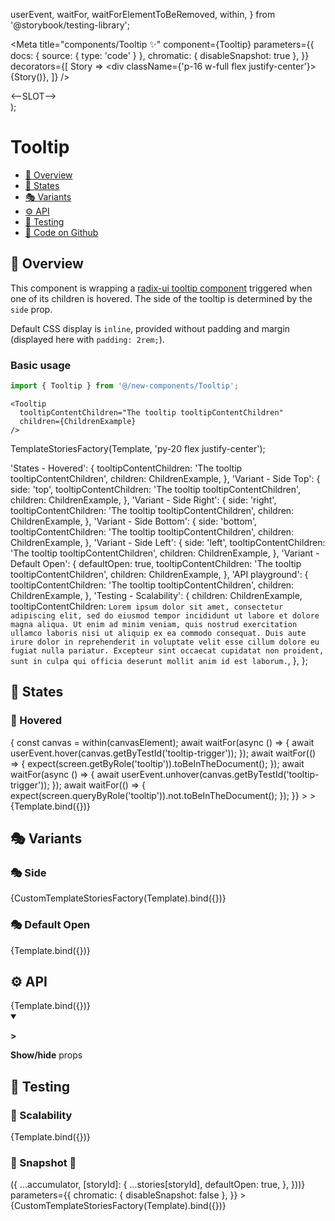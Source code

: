   userEvent,
  waitFor,
  waitForElementToBeRemoved,
  within,
} from '@storybook/testing-library';


<Meta
  title="components/Tooltip ✨"
  component={Tooltip}
  parameters={{
    docs: { source: { type: 'code' } },
    chromatic: { disableSnapshot: true },
  }}
  decorators={[
    Story => <div className={'p-16 w-full flex justify-center'}>{Story()}</div>,
  ]}
/>

  <div
    className={
      'text-black dark:text-white text-center bg-gray-200 dark:bg-gray-700 py-1 rounded'
    }
    style={{ backgroundImage: '100%' }}
  >
    &lt;--SLOT--&gt;
  </div>
);

# Tooltip

- [🧰 Overview](#-overview)
- [🔁 States](#-states)
- [🎭 Variants](#-variants)
- [⚙️ API](#-api)
- [🧪 Testing](#-testing)
- [🐙 Code on Github](https://github.com/hasura/graphql-engine-mono/tree/main/console/src/new-components/Tooltip/Tooltip.tsx)

## 🧰 Overview

This component is wrapping a [radix-ui tooltip component](https://www.radix-ui.com/docs/primitives/components/tooltip)
triggered when one of its children is hovered. The side of the tooltip is determined by the `side` prop.

Default CSS display is `inline`, provided without padding and margin (displayed here with `padding: 2rem;`).

### Basic usage

```ts
import { Tooltip } from '@/new-components/Tooltip';
```

```tsx
<Tooltip
  tooltipContentChildren="The tooltip tooltipContentChildren"
  children={ChildrenExample}
/>
```

<Canvas>
  <Story name="Overview">
    <Tooltip
      tooltipContentChildren="The tooltip tooltipContentChildren"
      children={ChildrenExample}
    />
  </Story>
</Canvas>


  TemplateStoriesFactory(Template, 'py-20 flex justify-center');

  'States - Hovered': {
    tooltipContentChildren: 'The tooltip tooltipContentChildren',
    children: ChildrenExample,
  },
  'Variant - Side Top': {
    side: 'top',
    tooltipContentChildren: 'The tooltip tooltipContentChildren',
    children: ChildrenExample,
  },
  'Variant - Side Right': {
    side: 'right',
    tooltipContentChildren: 'The tooltip tooltipContentChildren',
    children: ChildrenExample,
  },
  'Variant - Side Bottom': {
    side: 'bottom',
    tooltipContentChildren: 'The tooltip tooltipContentChildren',
    children: ChildrenExample,
  },
  'Variant - Side Left': {
    side: 'left',
    tooltipContentChildren: 'The tooltip tooltipContentChildren',
    children: ChildrenExample,
  },
  'Variant - Default Open': {
    defaultOpen: true,
    tooltipContentChildren: 'The tooltip tooltipContentChildren',
    children: ChildrenExample,
  },
  'API playground': {
    tooltipContentChildren: 'The tooltip tooltipContentChildren',
    children: ChildrenExample,
  },
  'Testing - Scalability': {
    children: ChildrenExample,
    tooltipContentChildren: `Lorem ipsum dolor sit amet, consectetur adipiscing elit, sed do eiusmod
        tempor incididunt ut labore et dolore magna aliqua. Ut enim ad minim
        veniam, quis nostrud exercitation ullamco laboris nisi ut aliquip ex ea
        commodo consequat. Duis aute irure dolor in reprehenderit in voluptate
        velit esse cillum dolore eu fugiat nulla pariatur. Excepteur sint
        occaecat cupidatat non proident, sunt in culpa qui officia deserunt
        mollit anim id est laborum.`,
  },
};

## 🔁 States

### 🔁 Hovered

<Canvas>
  <Story
    name="States - Hovered"
    args={stories['States - Hovered']}
    play={async ({ canvasElement }) => {
      const canvas = within(canvasElement);
      await waitFor(async () => {
        await userEvent.hover(canvas.getByTestId('tooltip-trigger'));
      });
      await waitFor(() => {
        expect(screen.getByRole('tooltip')).toBeInTheDocument();
      });
      await waitFor(async () => {
        await userEvent.unhover(canvas.getByTestId('tooltip-trigger'));
      });
      await waitFor(() => {
        expect(screen.queryByRole('tooltip')).not.toBeInTheDocument();
      });
    }}
  >
    >{Template.bind({})}
  </Story>
</Canvas>

## 🎭 Variants

### 🎭 Side

<Canvas>
  <Story
    name="Variant - Side"
    args={{
      'Variant - Side Top': stories['Variant - Side Top'],
      'Variant - Side Right': stories['Variant - Side Right'],
      'Variant - Side Bottom': stories['Variant - Side Bottom'],
      'Variant - Side Left': stories['Variant - Side Left'],
    }}
  >
    {CustomTemplateStoriesFactory(Template).bind({})}
  </Story>
</Canvas>

### 🎭 Default Open

<Canvas>
  <Story name="Variant - Default Open" args={stories['Variant - Default Open']}>
    {Template.bind({})}
  </Story>
</Canvas>

## ⚙️ API

<Canvas>
  <Story name="API playground" args={stories['API playground']}>
    {Template.bind({})}
  </Story>
</Canvas>

<details open>
  <summary className="mdx-collapsible-section">
    <p className="mdx-collapsible-section__chevron">
      <strong>&gt;</strong>
    </p>
    <p className="mdx-collapsible-section__label">
      <strong>Show/hide</strong> props
    </p>
  </summary>
  <ArgsTable story="API playground" />
</details>

## 🧪 Testing

### 🧪 Scalability

<Canvas>
  <Story name="Testing - Scalability" args={stories['Testing - Scalability']}>
    {Template.bind({})}
  </Story>
</Canvas>

### 🧪 Snapshot 📸

<Canvas>
  <Story
    name="Testing - Snapshot"
    args={Object.keys(stories).reduce((accumulator, storyId) => ({
      ...accumulator,
      [storyId]: {
        ...stories[storyId],
        defaultOpen: true,
      },
    }))}
    parameters={{
      chromatic: { disableSnapshot: false },
    }}
  >
    {CustomTemplateStoriesFactory(Template).bind({})}
  </Story>
</Canvas>

